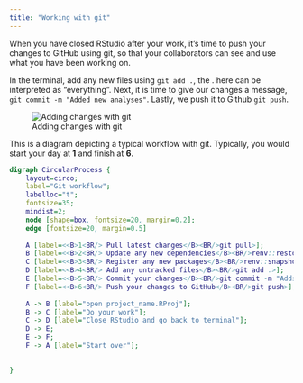 ```yaml
---
title: "Working with git"
---
```



When you have closed RStudio after your work, it's time to push your changes to GitHub using git, so that your collaborators can see and use what you have been working on. 

In the terminal, add any new files using `git add .`, the . here can be interpreted as "everything". 
Next, it is time to give our changes a message, `git commit -m "Added new analyses"`. 
Lastly, we push it to Github `git push`. 

![Adding changes with git](terminal_git.png)

This is a diagram depicting a typical workflow with git. Typically, you would start your day at **1** and finish at **6**.
```dot
digraph CircularProcess {
    layout=circo;
    label="Git workflow";
    labelloc="t";
    fontsize=35;
    mindist=2;
    node [shape=box, fontsize=20, margin=0.2];
    edge [fontsize=20, margin=0.5]
    
    A [label=<<B>1<BR/> Pull latest changes</B><BR/>git pull>];
    B [label=<<B>2<BR/> Update any new dependencies</B><BR/>renv::restore()>];
    C [label=<<B>3<BR/> Register any new packages</B><BR/>renv::snapshot()>];
    D [label=<<B>4<BR/> Add any untracked files</B><BR/>git add .>];
    E [label=<<B>5<BR/> Commit your changes</B><BR/>git commit -m "Adds new analyses">];
    F [label=<<B>6<BR/> Push your changes to GitHub</B><BR/>git push>];
    
    A -> B [label="open project_name.RProj"];
    B -> C [label="Do your work"];
    C -> D [label="Close RStudio and go back to terminal"];
    D -> E;
    E -> F;
    F -> A [label="Start over"];
    

}
```

